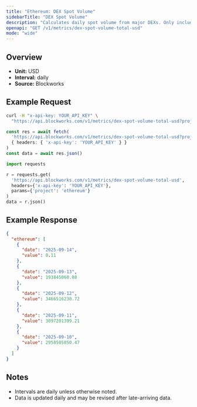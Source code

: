 ```yaml
---
title: "Ethereum: DEX Spot Volume"
sidebarTitle: "DEX Spot Volume"
description: "Calculates daily spot volume from major DEXs. Only includes volumes from fee-paying liquidity pools."
openapi: "GET /v1/metrics/dex-spot-volume-total-usd"
mode: "wide"
---
```


## Overview

- **Unit:** USD
- **Interval:** daily
- **Source:** Blockworks

## Example Request

<CodeGroup>

```bash cURL
curl -H "x-api-key: YOUR_API_KEY" \
  "https://api.blockworks.com/v1/metrics/dex-spot-volume-total-usd?project=ethereum"
```

```typescript TypeScript
const res = await fetch(
  'https://api.blockworks.com/v1/metrics/dex-spot-volume-total-usd?project=ethereum',
  { headers: { 'x-api-key': 'YOUR_API_KEY' } }
)
const data = await res.json()
```

```python Python
import requests

r = requests.get(
  'https://api.blockworks.com/v1/metrics/dex-spot-volume-total-usd',
  headers={'x-api-key': 'YOUR_API_KEY'},
  params={'project': 'ethereum'}
)
data = r.json()
```

</CodeGroup>

## Example Response

```json
{
  "ethereum": [
    {
      "date": "2025-09-14",
      "value": 0.11
    },
    {
      "date": "2025-09-13",
      "value": 193845060.08
    },
    {
      "date": "2025-09-12",
      "value": 3466516230.72
    },
    {
      "date": "2025-09-11",
      "value": 3097201399.21
    },
    {
      "date": "2025-09-10",
      "value": 2958505850.47
    }
  ]
}
```

## Notes
- Intervals are daily unless otherwise noted.
- Data is updated daily and may be revised after late-arriving data.